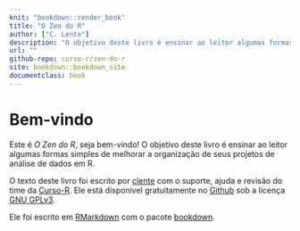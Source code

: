```yaml
---
knit: "bookdown::render_book"
title: "O Zen do R"
author: ["C. Lente"]
description: "O objetivo deste livro é ensinar ao leitor algumas formas simples de melhorar a organização de seus projetos de análise de dados em R."
url: ""
github-repo: curso-r/zen-do-r
site: bookdown::bookdown_site
documentclass: book
---
```


# Bem-vindo {-}

Este é *O Zen do R*, seja bem-vindo! O objetivo deste livro é ensinar ao leitor
algumas formas simples de melhorar a organização de seus projetos de análise de
dados em R.

O texto deste livro foi escrito por [clente](https://github.com/clente) com o
suporte, ajuda e revisão do time da [Curso-R](https://www.curso-r.com/). Ele
está disponível gratuitamente no [Github](https://github.com/curso-r/zen-do-r)
sob a licença [GNU GPLv3](https://www.gnu.org/licenses/gpl-3.0.en.html).

Ele foi escrito em [RMarkdown](https://rmarkdown.rstudio.com/) com o pacote
[bookdown](https://bookdown.org/).
